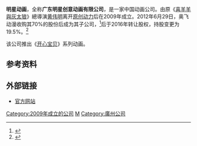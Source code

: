 {{expand|time=2016-05-26T11:01:05+00:00}}

'''明星动画'''，全称'''广东明星创意动画有限公司'''，是一家中国动画公司。由原《[[喜羊羊與灰太狼|喜羊羊與灰太狼]]》總導演[[黄伟明_(導演)|黄伟明]]离开[[原创动力|原创动力]]后在2009年成立。2012年6月29日，奥飞动漫收购其70%的股份后成为其子公司，<ref name=mingxingdonghua>{{cite news  |language = zh-hans  |url = http://finance.ifeng.com/roll/20120629/6677876.shtml  |title = 购明星动画70%股权 奥飞动漫牵手“喜羊羊之父”  |publisher = 凤凰网财经  |date = 2012年6月29日  |accessdate = 2014年6月27日  |archive-date = 2015年2月12日  |archive-url = https://web.archive.org/web/20150212061252/http://finance.ifeng.com/roll/20120629/6677876.shtml  |dead-url = no  }}</ref>后于2016年转让股权，持股变更为19.5%。<ref>{{cite news|title=奥飞微调K12动画资产，减持“喜羊羊之父”黄伟明公司股权|url=https://www.sohu.com/a/131193992_226897|accessdate=2018-12-11|newspaper=投资界|date=2017-03-30|archive-date=2019-04-17|archive-url=https://web.archive.org/web/20190417175533/https://www.sohu.com/a/131193992_226897|dead-url=no}}</ref>

该公司推出《[[开心宝贝|开心宝贝]]》系列动画。

{{Infobox company
| name                =广东明星创意动画有限公司
| name_en             = GUANGDONG MINGXING CHUANGYI CARTOON CO., LTD.<br>（MSC CO., LTD.）
| logo                = File:Guangdong_Mingxing_company_logo.jpg
| logo_size           = 250px
| logo_caption        = 
| image               =          
| image_size          =
| image_caption       =
| type                = [[子公司|子公司]]
| native_name         = 
| native_name_lang    = <!-- 公司名称原文语言的ISO 639-1代码。例如填写“ja”表示日语。 -->
| other_name          = 
| traded_as           =
| local_code_name     =
| local_code          =
| ROC_UBN             = 
| fate                = 
| predecessor         =
| successor           = 
| foundation          = {{Start date|2009|12|14}}
| defunct             = <!-- {{End date|present}} -->
| location            = {{PRC}}广东省广州市荔湾区西华路134号2号楼4层
| locations           = 
| area_served         = 
| founder             = [[黃偉明_(導演)|黃偉明]]
| chairman            = [[伍尚殷|伍尚殷]]
| president           = 
| MD                  = 
| GM                  = 
| CEO                 = 
| COO                 = 
| CFO                 = 
| CMO                 = 
| CD                  = 
| key_people          = [[伍尚殷|伍尚殷]]、[[刘伟明|刘伟明]]、[[孙紫梅|孙紫梅]]、[[黄伟明_(導演)|黄伟明]]、[[郑佳|郑佳]]
| industry            = 影視製作
| products            = 
| services            = 
| revenue             = 
| operating_income    = 
| net_income          = 
| aum                 = <!-- 仅适用于金融服务类公司。 -->
| assets              = 
| equity              = 
| owner               = 
| num_employees       = 約100人
| parent              = [[奥飞娱乐股份有限公司|奥飞娱乐股份有限公司]]
| divisions           = 
| subsid              = 
| homepage            = {{URL|http://www.happytoon.cn}} 
| zip_code            = 510170
| telephone_no        = +86(20)83299276
| slogan              = 
| capital             = 
| market_value        = 
| P/E_ratio           = 
| earnings_per_share  = 
| net_asset_value     = 
| accounting_period   = 
| major_shareholder   = 
| footnotes           = 
}}

== 参考资料 ==
{{reflist}}
== 外部链接 ==
*[http://www.happytoon.cn/ 官方网站] {{Wayback|url=http://www.happytoon.cn/ |date=20160405095703 }}

{{奥飞动漫}}{{中国动画工作室}}
[[Category:2009年成立的公司|Category:2009年成立的公司]]
[[Category:中國動畫工作室|M]]
[[Category:廣州公司|Category:廣州公司]]